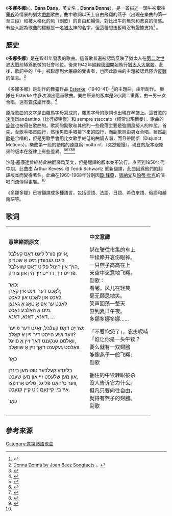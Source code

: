{{Not|多娜多娜 一起幹壞事吧}}
{{JewishMusic}}
《'''多娜多娜'''》（{{lang-yi|דאַנאַ דאַנאַ}}，'''Dana Dana'''，英文名：'''Donna Donna'''），是一首描述一頭牛被牽往[[宰殺|宰殺]]時情景的猶太[[戲劇|戲劇]]歌曲。曲中歌詞以天上自由飛翔的燕子（出現在樂曲的第一至三段）和被人格化的风（副歌）的自由和暢快，對比出牛的無奈和悲哀的情感。有些人{{Who|time=2021-12-06T12:37:51+00:00}}認為歌曲的標題是一名[[猶太|猶太]]神的名字，但這種想法暫時沒有證據支持<ref>{{cite web|url=http://www.jewishmag.com/144mag/dona_dona/dona_dona.htm|title=A Mystical Explanation of an old Jewish Folk Song|language=en|accessdate=2013-11-23|archive-date=2014-10-31|archive-url=https://web.archive.org/web/20141031170724/http://www.jewishmag.com/144mag/dona_dona/dona_dona.htm|dead-url=no}}</ref><!--<ref>{{cite web|url=http://hunghsiu.pixnet.net/blog/post/37602336-%E5%B0%B1%E6%98%AF%E6%84%9B%E9%9F%B3%E6%A8%82~~%E3%80%8Adonna,-donna%E5%A4%9A%E5%A8%9C%EF%BC%8C%E5%A4%9A%E5%A8%9C%E3%80%8B%E2%94%80joan-ba|title=就是愛音樂~~《Donna, Donna多娜，多娜》─Joan Baez瓊拜雅 |language=|accessdate=2013-11-23|}}</ref>-->。

==歷史==
《'''多娜多娜'''》是在1941年發表的歌曲。這首歌普遍被認爲反映了猶太人在[[第二次世界大戰|第二次世界大戰]]前極爲低微的社會地位。後來1942年[[納粹德國|納粹德國]]開始執行[[猶太人大屠殺|猶太人大屠殺]]。此後，歌詞中的「牛」被聯想到大屠殺的受害者，也因此歌曲的主題被認爲隱含[[反戰|反戰]]的信息。<ref name="songFact">[http://www.songfacts.com/detail.php?id=21869 Donna Donna by Joan Baez Songfacts] {{Wayback|url=http://www.songfacts.com/detail.php?id=21869 |date=20131119011918 }}。</ref>

《多娜多娜》是{{link-en|亞倫·蔡特林|Aaron Zeitlin}}創作的舞臺作品 [[Esterke|Esterke]]（1940–41）<ref>{{Cite web |url=http://www.jewishvirtuallibrary.org/jsource/judaica/ejud_0002_0006_0_06094.html |title=ESTERKE |access-date=2013-11-22 |archive-date=2018-05-21 |archive-url=https://web.archive.org/web/20180521131206/http://www.jewishvirtuallibrary.org/jsource/judaica/ejud_0002_0006_0_06094.html |dead-url=no }}</ref>的主題曲，由{{link-en|沙隆·塞康達|Sholom Secunda}}所創作。 樂隊在 Esterke 中多次演出這首歌曲。樂曲原來的版本是G小調二重奏，由一男一女合唱，還有[[管弦樂|管弦樂]]伴奏。<ref>{{Cite web |url=http://2ndave.nyu.edu/manakin/handle/123456789/869 |title=Esterke |access-date=2013-11-22 |archive-url=https://archive.is/20120701111035/http://2ndave.nyu.edu/manakin/handle/123456789/869 |archive-date=2012-07-01 |dead-url=yes }}</ref>

原版歌曲的文字是由羅馬字母寫成的，羅馬字母的歌詞也出現在琴譜上。這首歌的[[速度_(音樂)|速度]]爲andantino（比行板稍慢）和 sempre staccato（經常出現斷奏）。歌曲{{link-en|引進|Introduction (music)}}的[[旋律|旋律]]也被用在歌曲的{{link-en|結尾|Conclusion (music)}}。歌詞的副歌和其他的一些段落主要是強調風擬人的神態。首先，女歌手唱首四行，然後男歌手唱接下來的四行，而副歌则由男女合唱。雖然[[副歌|副歌]]是合唱的，但是男歌手會用比女歌手較低的曲調去唱，而且帶間斷（Disjunct Motions）。樂曲第一段的結尾的速度爲 molto rit.（突然緩慢）。現在的版本跟原來的版本在旋律上有些差異。<ref>{{Cite web |url=http://2ndave.nyu.edu/manakin/bitstream/handle/123456789/3199/2ave_3683_large.jpg?sequence=1 |title=Esterke by Sholom Secunda. Orchestral Parts. 1: "Dana, Dana" |access-date=2013-11-23 |archive-url=https://web.archive.org/web/20120305195205/http://2ndave.nyu.edu/manakin/bitstream/handle/123456789/3199/2ave_3683_large.jpg?sequence=1 |archive-date=2012-03-05 |dead-url=yes }}</ref><ref>{{Cite web |url=http://2ndave.nyu.edu/manakin/bitstream/handle/123456789/3087/2ave_3496_large.jpg?sequence=1 |title=Esterke by Sholom Secunda. Orchestral Parts. 2: "Dana, Dana" |access-date=2013-11-23 |archive-url=https://web.archive.org/web/20110720015459/http://2ndave.nyu.edu/manakin/bitstream/handle/123456789/3087/2ave_3496_large.jpg?sequence=1 |archive-date=2011-07-20 |dead-url=yes }}</ref><ref>{{Cite web |url=http://2ndave.nyu.edu/manakin/bitstream/handle/123456789/3201/2ave_3679_large.jpg?sequence=1 |title=Esterke by Sholom Secunda. Orchestral Parts. 3: "Dana, Dana" |access-date=2013-11-23 |archive-url=https://web.archive.org/web/20120305195240/http://2ndave.nyu.edu/manakin/bitstream/handle/123456789/3201/2ave_3679_large.jpg?sequence=1 |archive-date=2012-03-05 |dead-url=yes }}</ref><ref>{{Cite web |url=http://2ndave.nyu.edu/manakin/bitstream/handle/123456789/3202/2ave_3681_large.jpg?sequence=1 |title=Esterke by Sholom Secunda. Orchestral Parts. 4: "Dana, Dana" |access-date=2013-11-23 |archive-url=https://web.archive.org/web/20120305195247/http://2ndave.nyu.edu/manakin/bitstream/handle/123456789/3202/2ave_3681_large.jpg?sequence=1 |archive-date=2012-03-05 |dead-url=yes }}</ref><ref>{{Cite web |url=http://www.yiddishwit.com/transliteration.html |title=Yiddish Wit: illustrated Yiddish proverbs |accessdate=2013-11-23 |archive-date=2013-12-03 |archive-url=https://web.archive.org/web/20131203050611/http://www.yiddishwit.com/transliteration.html |dead-url=no }}</ref>

沙隆·塞康達曾經將此曲翻譯爲英文，但是翻譯的版本並不流行。直至到1950年代中期，此曲由 Arthur Kevess 和 Teddi Schwartz 重新翻譯，此曲因爲他們的翻譯版本而變得著名。此曲在1960-1968年分別因[[瓊·拜亞|瓊·拜亞]]，[[唐納文|唐納文]]及[[帕蒂·杜克|帕蒂·杜克]]的演唱而流傳得更廣。<ref name="songFact"/>

《多娜多娜》已被翻譯成多種語言，包括德語、法語、日語、希伯來語、俄語和越南語等。

==歌词==
{|
| valign="top" |
'''意第緒語原文'''

אױפֿן פֿורל ליגט דאָס קעלבל,<br>
ליגט געבונדן מיט אַ שטריק.<br>
הױך אין הימל פֿליט דאָס שװעלבל,<br>
פֿרייט זיך, דרייט זיך הין און צוריק.

כאָר:<br>
לאַכט דער ווינט אין קאָרן,<br>
לאַכט און לאַכט און לאַכט,<br>
לאַכט ער אָפּ אַ טאָג אַ גאַנצן<br>
מיט אַ האַלבע נאַכט.<br>
דאָנאַ, דאָנאַ, דאָנאַ, …

שרייַט דאָס קעלבל, זאָגט דער פּױער:<br>
װער זשע הײסט דיר זײַן אַ קאַלב?<br>
װאָלסט געקענט דאָך זײַן אַ פֿױגל,<br>
װאָלסט געקענט דאָך זײַן אַ שװאַלב.

כאָר

בלינדע קעלבער טוט מען בינדן<br>
און מען שלעפּט זײ און מען שעכט,<br>
װער ס'האָט פֿליגל, פֿליט אַרױפֿצו,<br>
איז בײַ קײנעם ניט קיין קנעכט.

כאָר


| valign="top" |
'''中文意譯'''

绑在驶往市集的车上<br>
牛犊睁开哀伤眼神。<br>
一只燕子高高在上<br>
天空中恣意地飞翔。<br>

副歌：<br>
看哪，风儿在轻笑<br>
毫无顾忌地笑。<br>
笑声回荡一整天<br>
直到夏日午夜。<br>
多娜多娜多娜……

「不要抱怨了」，农夫呢喃<br>
「谁让你是一头牛犊？<br>
要么就有一双翅膀<br>
能像燕子一般飞翔」<br>

副歌

捆住的牛犊转眼被杀<br>
没人告诉它为什么。<br>
但凡只要向往自由，<br>
就得有燕子的翅膀。<br>

副歌
|}

==參考來源==
<references />

[[Category:意第緒語歌曲|Category:意第緒語歌曲]]